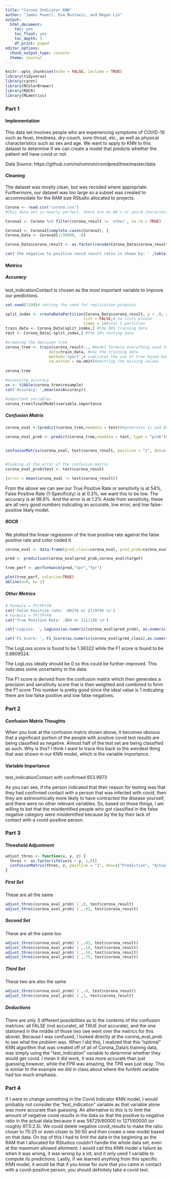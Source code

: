 ```yaml
---
title: "Corona Indicator KNN"
author: "James Powell, Eva Mustavic, and Megan Lin"
output: 
  html_document:
    toc: yes
    toc_float: yes
    toc_depth: 3
    df_print: paged
editor_options:
  chunk_output_type: console
  theme: journal
---
```


```r
knitr::opts_chunk$set(echo = FALSE, include = TRUE)
library(tidyverse)
library(caret)
library(RColorBrewer)
library(ROCR)
library(MLmetrics)
```
 
### Part 1 
 
#### Implementation

This data set involves people who are experiencing symptoms of COVID-19 such as fever, tiredness, dry-couch, sore-throat, etc., as well as physical characteristics such as sex and age. We want to apply to KNN to this dataset to determine if we can create a model that predicts whether the patient will have covid or not.

Data Source: https://github.com/nshomron/covidpred/tree/master/data

#### Cleaning
The dataset was mostly clean, but was recoded where appropriate. Furthermore, our dataset was too large so a subset was created to accommodate for the RAM size RStudio allocated to projects.
```r
Corona <- read.csv('corona.csv')
#This data set is nearly perfect, there are no NA's or weird characters and every column is in a boolean format except for the country variable, which needs to be a String or character vector

Corona2 <- Corona %>% filter(corona_result != 'other', na.rm = TRUE)

Corona3 <- Corona2[complete.cases(Corona2), ]
Corona_Data <- Corona3[1:50000, -8] 

Corona_Data$corona_result <- as.factor(recode(Corona_Data$corona_result, 'positive' = 1, 'negative' = 0))

cat('the negative to positive covid result ratio is shown by: ' ,table(Corona_Data$corona_result))
```
#### Metrics {.tabset}
##### Accuracy
test_indicationContact is chosen as the most important variable to improve our predictions.
```r
set.seed(2100)# setting the seed for replication purposes

split_index <- createDataPartition(Corona_Data$corona_result, p = .8, #80-20: train-test
                                  list = FALSE,# no lists please
                                  times = 1)#just 1 partition
train_data <- Corona_Data[split_index,] #the 80% training data
test <- Corona_Data[-split_index,] #the 20% testing data

#creating the decision tree
corona_tree <- train(corona_result~., #model formula everything used to classify outcome
                   data=train_data, #use the training data
                   method='rpart',# indicates the use of tree based model
                   na.action = na.omit)#omitting the missing values
                   
corona_tree

#assessing accuracy
xx <- tibble(corona_tree$resample)
cat('Accuracy: ',mean(xx$Accuracy))

#important variables
corona_tree$finalModel$variable.importance
```

##### Confusion Matrix
```r
corona_eval <-(predict(corona_tree,newdata = test))#generates 1s and 0s

corona_eval_prob <- predict(corona_tree,newdata = test, type = "prob")#this gives us the predicted prob, we will need these later for the fairness evaluation


confusionMatrix(corona_eval, test$corona_result, positive = "1", dnn=c("Prediction", "Actual"), mode = "sens_spec")


#looking at the error of the confusion matrix
corona_eval_prob$test <- test$corona_result

(error = mean(corona_eval != test$corona_result))
```
From the above we can see our True Positive Rate or sensitivity is at 54%, False Positive Rate (1-Specificity) is at 0.3%, we want this to be low. The accuracy is at 98.8%. And the error is at 1.2% Aside from sensitivity, these are all very good numbers indicating an accurate, low error, and low false-positive likely model.

##### ROCR

We plotted the linear regression of the true positive rate against the false positive rate and color coded it.
```r
corona_eval <- data.frame(pred_class=corona_eval, pred_prob=corona_eval_prob$`1`,target=as.numeric(test$corona_result))

pred <- prediction(corona_eval$pred_prob,corona_eval$target)

tree_perf <- performance(pred,"tpr","fpr")

plot(tree_perf, colorize=TRUE)
abline(a=0, b= 1)
```

##### Other Metrics

```r
# Formula = FP/FP+TN
cat('False Positive rate: .00276 or 27/9795 \n')
# Formula = TP/TP+FN
cat('True Positive Rate: .804 or 111/138 \n')

cat('LogLoss: ', LogLoss(as.numeric(corona_eval$pred_prob), as.numeric(test$corona_result)), "\n")

cat('F1 Score: ', F1_Score(as.numeric(corona_eval$pred_class),as.numeric(test$corona_result)))

```

The LogLoss score is found to be 1.36322 while the F1 score is found to be 0.8809524.

The LogLoss ideally should be 0 so this could be further improved. This indicates some uncertainty in the data.

The F1 score is derived from the confusion matrix which then generates a precision and sensitivity score that is then weighted and combined to form the F1 score This number is pretty good since the ideal value is 1 indicating there are low false positive and low false negatives.

### Part 2

#### Confusion Matrix Thoughts

When you look at the confusion matrix shown above, it becomes obvious that a significant portion of the people with positive covid test results are being classified as negative. Almost half of the test set are being classified as such. Why is this? I think I want to trace this back to the weirdest thing that was shown in our KNN model, which is the variable importance.

#### Variable Importance

test_indicationContact with confirmed 
                             653.9973

As you can see, if the person indicated that their reason for testing was that they had confirmed contact with a person that was infected with covid, then they are astronomically more likely to have contracted the disease yourself, and there were no other relevant variables. So, based on those things, I am willing to bet that the misidentified people who got classified in the false negative category were misidentified because by the by their lack of contact with a covid-positive person. 
                          



### Part 3

#### Threshold Adjustment {.tabset}
```r
adjust_thres <- function(x, y, z) {
  thres <- as.factor(ifelse(x > y, 1,0))
  confusionMatrix(thres, z, positive = "1", dnn=c("Prediction", "Actual"), mode = "everything")
}

```
##### First Set
These are all the same
```r
adjust_thres(corona_eval_prob$`1`,0, test$corona_result)
adjust_thres(corona_eval_prob$`1`,.01, test$corona_result)
```

##### Second Set
These are all the same too
```r

adjust_thres(corona_eval_prob$`1`,.02, test$corona_result)
adjust_thres(corona_eval_prob$`1`,.10, test$corona_result)
adjust_thres(corona_eval_prob$`1`,.50, test$corona_result)
adjust_thres(corona_eval_prob$`1`,.75, test$corona_result)

```

##### Third Set
These two are also the same
```r
adjust_thres(corona_eval_prob$`1`,.8, test$corona_result)
adjust_thres(corona_eval_prob$`1`,1, test$corona_result)
```

##### Deductions

There are only 3 different possibilities as to the contents of the confusion matrices: all FALSE (not accurate), all TRUE (not accurate), and the one stationed in the middle of those two (we went over the metrics for this above). Because I was confused, I looked directly at the corona_eval_prob to see what the problem was. When I did this, I realized that this "optimal" KNN algorithm that was created off of all of Corona_Data's training data, was simply using the "test_indication" variable to determine whether they would get covid. I mean it did work, it was more accurate than just guessing,however, while the FPR was amazing, the TPR was just okay. This is similar to the example we did in class about where the funfetti variable had too much emphasis.

### Part 4 

If I were to change something in the Covid Indicator KNN model, I would probably not consider the "test_indication" variable as that variable alone was more accurate than guessing. An alternative to this is to limit the amount of negative covid results in the data so that the positive to negative ratio in the actual data because it was 58729/60000 to 1271/60000 (or roughly 97.5:2.5). We could delete negative covid_results to make the ratio closer to 75:25 or even closer to 50:50 and then create a new model based on that data. On top of this I had to limit the data in the beginning as the RAM that I allocated for RStudios couldn't handle the whole data set, even at the maximum allowed allotment. I would call this KNN model a failure as when it was wrong, it was wrong by a lot, and it only used 1 variable to compute its predictions. Lastly, if we learned anything from this specific KNN model, it would be that if you know for sure that you came in contact with a covid-positive person, you should definitely take a covid test.

